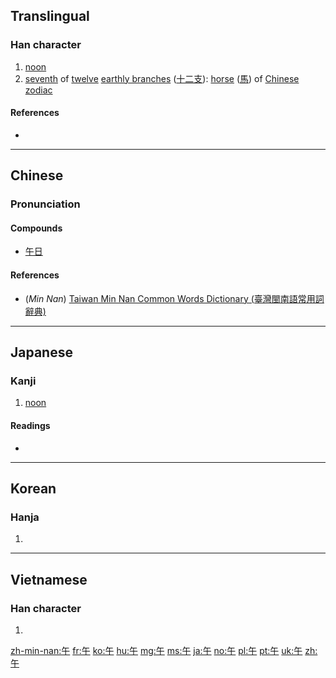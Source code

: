 {{also|牛|干}}
==Translingual==

===Han character===
{{Han char|rn=24|rad=十|as=02|sn=4|four=80400|canj=OJ,XOJ|ids=⿱𠂉十}}

# [[noon]]
# [[seventh]] of [[twelve]] [[earthly branch]]es ([[十二支]]): [[horse]] ([[馬]]) of [[W:Chinese zodiac|Chinese zodiac]]

====References====
* {{Han ref|kx=0156.040|dkj=02703|dj=0354.010|hdz=10406.010|uh=5348|ud=21320|bh=A4C8|bd=42184}}

----

==Chinese==
{{zh-forms}}

===Pronunciation===
{{zh-pron
|m=wǔ
|c=ng5
|mn=gō͘/ngó͘
|mn_note=gō͘ - vernacular, ngó͘ - literary
|mc=y
|oc=y
|cat=n
}}

====Compounds====
* [[午日]]

====References====
*(''Min Nan'') [http://twblg.dict.edu.tw/holodict_new/result_detail.jsp?n_no=786&curpage=1&sample=%E5%8D%88&radiobutton=1&querytarget=1&limit=20&pagenum=1&rowcount=6 Taiwan Min Nan Common Words Dictionary (臺灣閩南語常用詞辭典)]

----

==Japanese==

===Kanji===
{{ja-kanji|grade=2|rs=十02}}

# [[noon]]

====Readings====
* {{ja-readings
|goon=[[ご]] (go)
|kanon=[[ご]] (go)
|kun=[[うま]] (uma)}}

----

==Korean==

===Hanja===
{{ko-hanja|hangeul=오|eumhun=낮|rv=o|mr=o|y=o}}

# {{defn|lang=ko|sort=十02}}

----

==Vietnamese==

===Han character===
{{vi-hantu|[[ngọ]], [[ngỏ]], [[ngõ]]|rs=十02}}

# {{defn|lang=vi|sort=十02}}

[[zh-min-nan:午]]
[[fr:午]]
[[ko:午]]
[[hu:午]]
[[mg:午]]
[[ms:午]]
[[ja:午]]
[[no:午]]
[[pl:午]]
[[pt:午]]
[[uk:午]]
[[zh:午]]